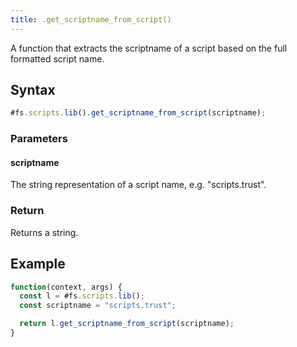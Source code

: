 ```yaml
---
title: .get_scriptname_from_script()
---
```


A function that extracts the scriptname of a script based on the full formatted script name.

## Syntax

```js
#fs.scripts.lib().get_scriptname_from_script(scriptname);
```

### Parameters

#### scriptname

The string representation of a script name, e.g. "scripts.trust".

### Return

Returns a string.

## Example

```js
function(context, args) {
  const l = #fs.scripts.lib();
  const scriptname = "scripts.trust";

  return l.get_scriptname_from_script(scriptname);
}
```
